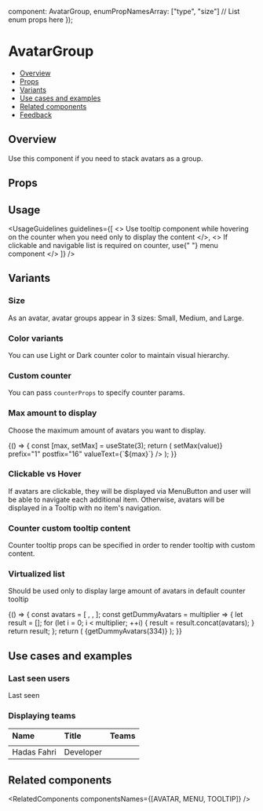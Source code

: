 
  component: AvatarGroup,
  enumPropNamesArray: ["type", "size"] // List enum props here
});

<Meta
  title="Media/Avatar/AvatarGroup"
  component={AvatarGroup}
  argTypes={metaSettings.argTypes}
  decorators={metaSettings.decorators}
/>

<!--- Component documentation -->

# AvatarGroup

- [Overview](#overview)
- [Props](#props)
- [Variants](#variants)
- [Use cases and examples](#use-cases-and-examples)
- [Related components](#related-components)
- [Feedback](#feedback)

## Overview

Use this component if you need to stack avatars as a group.

<Canvas>
  <Story name="Overview">
    <AvatarGroup size={Avatar.sizes.LARGE} max={3}>
      <Avatar type={Avatar.types.IMG} src={person1} tooltipProps={{ content: "Hadas Fahri" }} />
      <Avatar type={Avatar.types.IMG} src={person2} tooltipProps={{ content: "Sergey Roytman" }} />
      <Avatar type={Avatar.types.IMG} src={person3} tooltipProps={{ content: "Yonatan Lev Ari" }} />
      <Avatar type={Avatar.types.IMG} src={person1} tooltipProps={{ content: "Hadas Fahri" }} />
      <Avatar type={Avatar.types.IMG} src={person2} tooltipProps={{ content: "Sergey Roytman" }} />
      <Avatar type={Avatar.types.IMG} src={person3} tooltipProps={{ content: "Yonatan Lev Ari" }} />
      <Avatar type={Avatar.types.IMG} src={person1} tooltipProps={{ content: "Hadas Fahri" }} />
      <Avatar type={Avatar.types.IMG} src={person2} tooltipProps={{ content: "Sergey Roytman" }} />
      <Avatar type={Avatar.types.IMG} src={person3} tooltipProps={{ content: "Yonatan Lev Ari" }} />
      <Avatar type={Avatar.types.IMG} src={person1} tooltipProps={{ content: "Hadas Fahri" }} />
      <Avatar type={Avatar.types.IMG} src={person2} tooltipProps={{ content: "Sergey Roytman" }} />
      <Avatar type={Avatar.types.IMG} src={person3} tooltipProps={{ content: "Yonatan Lev Ari" }} />
      <Avatar type={Avatar.types.IMG} src={person1} tooltipProps={{ content: "Hadas Fahri" }} />
    </AvatarGroup>
  </Story>
</Canvas>

## Props

<ArgsTable of={AvatarGroup} />

## Usage

<UsageGuidelines
  guidelines={[
    <>
      Use <Link href="/?path=/docs/popover-tooltip--overview">tooltip</Link> component while hovering on the counter
      when you need only to display the content
    </>,
    <>
      If clickable and navigable list is required on counter, use{" "}
      <Link href="/?path=/docs/navigation-menu-menu--overview">menu</Link> component
    </>
  ]}
/>

## Variants

### Size

As an avatar, avatar groups appear in 3 sizes: Small, Medium, and Large.

<Canvas>
  <Story name="Size">
    <Flex direction={Flex.directions.COLUMN} gap={Flex.gaps.LARGE} align={Flex.align.START}>
      <StoryDescription description="Large" vertical align={Flex.align.START}>
        <AvatarGroup size={Avatar.sizes.LARGE} type={Avatar.types.IMG} max={3}>
          <Avatar type={Avatar.types.IMG} src={person1} tooltipProps={{ content: "Hadas Fahri" }} />
          <Avatar type={Avatar.types.IMG} src={person2} tooltipProps={{ content: "Sergey Roytman" }} />
          <Avatar type={Avatar.types.IMG} src={person3} tooltipProps={{ content: "Yonatan Lev Ari" }} />
          <Avatar type={Avatar.types.IMG} src={person1} tooltipProps={{ content: "Hadas Fahri" }} />
          <Avatar type={Avatar.types.IMG} src={person2} tooltipProps={{ content: "Sergey Roytman" }} />
          <Avatar type={Avatar.types.IMG} src={person3} tooltipProps={{ content: "Yonatan Lev Ari" }} />
        </AvatarGroup>
      </StoryDescription>
      <StoryDescription description="Medium" vertical align={Flex.align.START}>
        <AvatarGroup size={Avatar.sizes.MEDIUM} type={Avatar.types.IMG} max={3}>
          <Avatar type={Avatar.types.IMG} src={person1} tooltipProps={{ content: "Hadas Fahri" }} />
          <Avatar type={Avatar.types.IMG} src={person2} tooltipProps={{ content: "Sergey Roytman" }} />
          <Avatar type={Avatar.types.IMG} src={person3} tooltipProps={{ content: "Yonatan Lev Ari" }} />
          <Avatar type={Avatar.types.IMG} src={person1} tooltipProps={{ content: "Hadas Fahri" }} />
          <Avatar type={Avatar.types.IMG} src={person2} tooltipProps={{ content: "Sergey Roytman" }} />
          <Avatar type={Avatar.types.IMG} src={person3} tooltipProps={{ content: "Yonatan Lev Ari" }} />
        </AvatarGroup>
      </StoryDescription>
      <StoryDescription description="Small" vertical align={Flex.align.START}>
        <AvatarGroup size={Avatar.sizes.SMALL} type={Avatar.types.IMG} max={3}>
          <Avatar type={Avatar.types.IMG} src={person1} tooltipProps={{ content: "Hadas Fahri" }} />
          <Avatar type={Avatar.types.IMG} src={person2} tooltipProps={{ content: "Sergey Roytman" }} />
          <Avatar type={Avatar.types.IMG} src={person3} tooltipProps={{ content: "Yonatan Lev Ari" }} />
          <Avatar type={Avatar.types.IMG} src={person1} tooltipProps={{ content: "Hadas Fahri" }} />
          <Avatar type={Avatar.types.IMG} src={person2} tooltipProps={{ content: "Sergey Roytman" }} />
          <Avatar type={Avatar.types.IMG} src={person3} tooltipProps={{ content: "Yonatan Lev Ari" }} />
        </AvatarGroup>
      </StoryDescription>
    </Flex>
  </Story>
</Canvas>

### Color variants

You can use Light or Dark counter color to maintain visual hierarchy.

<Canvas>
  <Story name="Color variants">
    <Flex direction={Flex.directions.COLUMN} gap={Flex.gaps.LARGE} align={Flex.align.START}>
      <StoryDescription description="Light" vertical align={Flex.align.START}>
        <AvatarGroup
          size={Avatar.sizes.LARGE}
          type={Avatar.types.IMG}
          max={3}
          counterProps={{ color: Counter.colors.LIGHT }}
        >
          <Avatar type={Avatar.types.IMG} src={person1} tooltipProps={{ content: "Hadas Fahri" }} />
          <Avatar type={Avatar.types.IMG} src={person2} tooltipProps={{ content: "Sergey Roytman" }} />
          <Avatar type={Avatar.types.IMG} src={person3} tooltipProps={{ content: "Yonatan Lev Ari" }} />
          <Avatar type={Avatar.types.IMG} src={person1} tooltipProps={{ content: "Hadas Fahri" }} />
          <Avatar type={Avatar.types.IMG} src={person2} tooltipProps={{ content: "Sergey Roytman" }} />
          <Avatar type={Avatar.types.IMG} src={person3} tooltipProps={{ content: "Yonatan Lev Ari" }} />
        </AvatarGroup>
      </StoryDescription>
      <StoryDescription description="Dark" vertical align={Flex.align.START}>
        <AvatarGroup
          size={Avatar.sizes.LARGE}
          type={Avatar.types.IMG}
          max={3}
          counterProps={{ color: Counter.colors.DARK }}
        >
          <Avatar type={Avatar.types.IMG} src={person1} tooltipProps={{ content: "Hadas Fahri" }} />
          <Avatar type={Avatar.types.IMG} src={person2} tooltipProps={{ content: "Sergey Roytman" }} />
          <Avatar type={Avatar.types.IMG} src={person3} tooltipProps={{ content: "Yonatan Lev Ari" }} />
          <Avatar type={Avatar.types.IMG} src={person1} tooltipProps={{ content: "Hadas Fahri" }} />
          <Avatar type={Avatar.types.IMG} src={person2} tooltipProps={{ content: "Sergey Roytman" }} />
          <Avatar type={Avatar.types.IMG} src={person3} tooltipProps={{ content: "Yonatan Lev Ari" }} />
        </AvatarGroup>
      </StoryDescription>
    </Flex>
  </Story>
</Canvas>

### Custom counter

You can pass `counterProps` to specify counter params.

<Canvas>
  <Story name="Custom counter">
    <AvatarGroup
      size={Avatar.sizes.LARGE}
      type={Avatar.types.IMG}
      max={3}
      counterProps={{ count: 100500, color: Counter.colors.DARK, prefix: "", maxDigits: 5 }}
    >
      <Avatar src={person1} tooltipProps={{ content: "Hadas Fahri" }} />
      <Avatar src={person2} tooltipProps={{ content: "Sergey Roytman" }} />
      <Avatar src={person3} tooltipProps={{ content: "Yonatan Lev Ari" }} />
    </AvatarGroup>
  </Story>
</Canvas>

### Max amount to display

Choose the maximum amount of avatars you want to display.

<Canvas>
  <Story name="Max amount to display">
    {() => {
      const [max, setMax] = useState(3);
      return (
        <Flex
          direction={Flex.directions.COLUMN}
          gap={Flex.gaps.MEDIUM}
          align={Flex.align.START}
          className="monday-storybook-avatar-group__slider-count-container"
        >
          <Slider
            size={Slider.sizes.SMALL}
            min={1}
            max={16}
            defaultValue={max}
            onChange={value => setMax(value)}
            prefix="1"
            postfix="16"
            valueText={`${max}`}
          />
          <AvatarGroup size={Avatar.sizes.LARGE} max={max}>
            <Avatar type={Avatar.types.IMG} src={person1} tooltipProps={{ content: "Hadas Fahri" }} />
            <Avatar type={Avatar.types.IMG} src={person2} tooltipProps={{ content: "Sergey Roytman" }} />
            <Avatar type={Avatar.types.IMG} src={person3} tooltipProps={{ content: "Yonatan Lev Ari" }} />
            <Avatar type={Avatar.types.IMG} src={person1} tooltipProps={{ content: "Hadas Fahri" }} />
            <Avatar type={Avatar.types.IMG} src={person2} tooltipProps={{ content: "Sergey Roytman" }} />
            <Avatar type={Avatar.types.IMG} src={person3} tooltipProps={{ content: "Yonatan Lev Ari" }} />
            <Avatar type={Avatar.types.IMG} src={person1} tooltipProps={{ content: "Hadas Fahri" }} />
            <Avatar type={Avatar.types.IMG} src={person2} tooltipProps={{ content: "Sergey Roytman" }} />
            <Avatar type={Avatar.types.IMG} src={person3} tooltipProps={{ content: "Yonatan Lev Ari" }} />
            <Avatar type={Avatar.types.IMG} src={person1} tooltipProps={{ content: "Hadas Fahri" }} />
            <Avatar type={Avatar.types.IMG} src={person2} tooltipProps={{ content: "Sergey Roytman" }} />
            <Avatar type={Avatar.types.IMG} src={person3} tooltipProps={{ content: "Yonatan Lev Ari" }} />
            <Avatar type={Avatar.types.IMG} src={person1} tooltipProps={{ content: "Hadas Fahri" }} />
            <Avatar type={Avatar.types.IMG} src={person2} tooltipProps={{ content: "Sergey Roytman" }} />
            <Avatar type={Avatar.types.IMG} src={person3} tooltipProps={{ content: "Yonatan Lev Ari" }} />
            <Avatar text="MR" type={Avatar.types.TEXT} tooltipProps={{ content: "Mark Roytstein" }} />
          </AvatarGroup>
        </Flex>
      );
    }}
  </Story>
</Canvas>

### Clickable vs Hover

If avatars are clickable, they will be displayed via MenuButton and user will be able to navigate each additional item.
Otherwise, avatars will be displayed in a Tooltip with no item's navigation.

<Canvas>
  <Story name="Clickable vs Hover">
    <Flex direction={Flex.directions.ROW} gap={Flex.gaps.LARGE}>
      <StoryDescription description="Counter hover" vertical align={Flex.align.START}>
        <AvatarGroup size={Avatar.sizes.LARGE} max={3}>
          <Avatar type={Avatar.types.IMG} src={person1} tooltipProps={{ content: "Hadas Fahri" }} />
          <Avatar type={Avatar.types.IMG} src={person2} tooltipProps={{ content: "Sergey Roytman" }} />
          <Avatar type={Avatar.types.IMG} src={person3} tooltipProps={{ content: "Yonatan Lev Ari" }} />
          <Avatar type={Avatar.types.IMG} src={person1} tooltipProps={{ content: "Hadas Fahri" }} />
          <Avatar type={Avatar.types.IMG} src={person2} tooltipProps={{ content: "Sergey Roytman" }} />
          <Avatar type={Avatar.types.IMG} src={person3} tooltipProps={{ content: "Yonatan Lev Ari" }} />
          <Avatar type={Avatar.types.IMG} src={person1} tooltipProps={{ content: "Hadas Fahri" }} />
          <Avatar type={Avatar.types.IMG} src={person2} tooltipProps={{ content: "Sergey Roytman" }} />
          <Avatar type={Avatar.types.IMG} src={person3} tooltipProps={{ content: "Yonatan Lev Ari" }} />
          <Avatar type={Avatar.types.IMG} src={person1} tooltipProps={{ content: "Hadas Fahri" }} />
          <Avatar type={Avatar.types.IMG} src={person2} tooltipProps={{ content: "Sergey Roytman" }} />
          <Avatar type={Avatar.types.IMG} src={person3} tooltipProps={{ content: "Yonatan Lev Ari" }} />
          <Avatar type={Avatar.types.IMG} src={person1} tooltipProps={{ content: "Hadas Fahri" }} />
          <Avatar type={Avatar.types.IMG} src={person2} tooltipProps={{ content: "Sergey Roytman" }} />
          <Avatar type={Avatar.types.IMG} src={person3} tooltipProps={{ content: "Yonatan Lev Ari" }} />
          <Avatar type={Avatar.types.IMG} src={person1} tooltipProps={{ content: "Hadas Fahri" }} />
          <Avatar type={Avatar.types.IMG} src={person2} tooltipProps={{ content: "Sergey Roytman" }} />
          <Avatar type={Avatar.types.IMG} src={person3} tooltipProps={{ content: "Yonatan Lev Ari" }} />
          <Avatar type={Avatar.types.IMG} src={person1} tooltipProps={{ content: "Hadas Fahri" }} />
          <Avatar type={Avatar.types.IMG} src={person2} tooltipProps={{ content: "Sergey Roytman" }} />
          <Avatar type={Avatar.types.IMG} src={person3} tooltipProps={{ content: "Yonatan Lev Ari" }} />
          <Avatar type={Avatar.types.IMG} src={person1} tooltipProps={{ content: "Hadas Fahri" }} />
          <Avatar type={Avatar.types.IMG} src={person2} tooltipProps={{ content: "Sergey Roytman" }} />
          <Avatar type={Avatar.types.IMG} src={person3} tooltipProps={{ content: "Yonatan Lev Ari" }} />
          <Avatar type={Avatar.types.IMG} src={person1} tooltipProps={{ content: "Hadas Fahri" }} />
          <Avatar type={Avatar.types.IMG} src={person2} tooltipProps={{ content: "Sergey Roytman" }} />
          <Avatar type={Avatar.types.IMG} src={person3} tooltipProps={{ content: "Yonatan Lev Ari" }} />
          <Avatar type={Avatar.types.IMG} src={person1} tooltipProps={{ content: "Hadas Fahri" }} />
          <Avatar type={Avatar.types.IMG} src={person2} tooltipProps={{ content: "Sergey Roytman" }} />
          <Avatar type={Avatar.types.IMG} src={person3} tooltipProps={{ content: "Yonatan Lev Ari" }} />
          <Avatar type={Avatar.types.IMG} src={person1} tooltipProps={{ content: "Hadas Fahri" }} />
          <Avatar type={Avatar.types.IMG} src={person2} tooltipProps={{ content: "Sergey Roytman" }} />
          <Avatar type={Avatar.types.IMG} src={person3} tooltipProps={{ content: "Yonatan Lev Ari" }} />
          <Avatar type={Avatar.types.IMG} src={person1} tooltipProps={{ content: "Hadas Fahri" }} />
          <Avatar type={Avatar.types.IMG} src={person2} tooltipProps={{ content: "Sergey Roytman" }} />
          <Avatar type={Avatar.types.IMG} src={person3} tooltipProps={{ content: "Yonatan Lev Ari" }} />
          <Avatar type={Avatar.types.IMG} src={person1} tooltipProps={{ content: "Hadas Fahri" }} />
          <Avatar type={Avatar.types.IMG} src={person2} tooltipProps={{ content: "Sergey Roytman" }} />
          <Avatar type={Avatar.types.IMG} src={person3} tooltipProps={{ content: "Yonatan Lev Ari" }} />
          <Avatar text="MR" type={Avatar.types.TEXT} tooltipProps={{ content: "Mark Roytstein" }} />
        </AvatarGroup>
      </StoryDescription>
      <StoryDescription description="Counter click" vertical align={Flex.align.START}>
        <AvatarGroup size={Avatar.sizes.LARGE} max={3}>
          <Avatar type={Avatar.types.IMG} src={person1} tooltipProps={{ content: "Hadas Fahri" }} />
          <Avatar type={Avatar.types.IMG} src={person2} tooltipProps={{ content: "Sergey Roytman" }} />
          <Avatar type={Avatar.types.IMG} src={person3} tooltipProps={{ content: "Yonatan Lev Ari" }} />
          <Avatar type={Avatar.types.IMG} src={person1} tooltipProps={{ content: "Hadas Fahri" }} />
          <Avatar type={Avatar.types.IMG} src={person2} tooltipProps={{ content: "Sergey Roytman" }} />
          <Avatar type={Avatar.types.IMG} src={person3} tooltipProps={{ content: "Yonatan Lev Ari" }} />
          <Avatar type={Avatar.types.IMG} src={person1} tooltipProps={{ content: "Hadas Fahri" }} />
          <Avatar type={Avatar.types.IMG} src={person2} tooltipProps={{ content: "Sergey Roytman" }} />
          <Avatar type={Avatar.types.IMG} src={person3} tooltipProps={{ content: "Yonatan Lev Ari" }} />
          <Avatar type={Avatar.types.IMG} src={person1} tooltipProps={{ content: "Hadas Fahri" }} />
          <Avatar type={Avatar.types.IMG} src={person2} tooltipProps={{ content: "Sergey Roytman" }} />
          <Avatar type={Avatar.types.IMG} src={person3} tooltipProps={{ content: "Yonatan Lev Ari" }} />
          <Avatar type={Avatar.types.IMG} src={person1} tooltipProps={{ content: "Hadas Fahri" }} />
          <Avatar type={Avatar.types.IMG} src={person2} tooltipProps={{ content: "Sergey Roytman" }} />
          <Avatar type={Avatar.types.IMG} src={person3} tooltipProps={{ content: "Yonatan Lev Ari" }} />
          <Avatar type={Avatar.types.IMG} src={person1} tooltipProps={{ content: "Hadas Fahri" }} />
          <Avatar type={Avatar.types.IMG} src={person2} tooltipProps={{ content: "Sergey Roytman" }} />
          <Avatar type={Avatar.types.IMG} src={person3} tooltipProps={{ content: "Yonatan Lev Ari" }} />
          <Avatar type={Avatar.types.IMG} src={person1} tooltipProps={{ content: "Hadas Fahri" }} />
          <Avatar type={Avatar.types.IMG} src={person2} tooltipProps={{ content: "Sergey Roytman" }} />
          <Avatar type={Avatar.types.IMG} src={person3} tooltipProps={{ content: "Yonatan Lev Ari" }} />
          <Avatar type={Avatar.types.IMG} src={person1} tooltipProps={{ content: "Hadas Fahri" }} />
          <Avatar type={Avatar.types.IMG} src={person2} tooltipProps={{ content: "Sergey Roytman" }} />
          <Avatar type={Avatar.types.IMG} src={person3} tooltipProps={{ content: "Yonatan Lev Ari" }} />
          <Avatar type={Avatar.types.IMG} src={person1} tooltipProps={{ content: "Hadas Fahri" }} />
          <Avatar type={Avatar.types.IMG} src={person2} tooltipProps={{ content: "Sergey Roytman" }} />
          <Avatar type={Avatar.types.IMG} src={person3} tooltipProps={{ content: "Yonatan Lev Ari" }} />
          <Avatar type={Avatar.types.IMG} src={person1} tooltipProps={{ content: "Hadas Fahri" }} />
          <Avatar type={Avatar.types.IMG} src={person2} tooltipProps={{ content: "Sergey Roytman" }} />
          <Avatar type={Avatar.types.IMG} src={person3} tooltipProps={{ content: "Yonatan Lev Ari" }} />
          <Avatar type={Avatar.types.IMG} src={person1} tooltipProps={{ content: "Hadas Fahri" }} />
          <Avatar type={Avatar.types.IMG} src={person2} tooltipProps={{ content: "Sergey Roytman" }} />
          <Avatar type={Avatar.types.IMG} src={person3} tooltipProps={{ content: "Yonatan Lev Ari" }} />
          <Avatar type={Avatar.types.IMG} src={person1} tooltipProps={{ content: "Hadas Fahri" }} />
          <Avatar type={Avatar.types.IMG} src={person2} tooltipProps={{ content: "Sergey Roytman" }} />
          <Avatar type={Avatar.types.IMG} src={person3} tooltipProps={{ content: "Yonatan Lev Ari" }} />
          <Avatar type={Avatar.types.IMG} src={person1} tooltipProps={{ content: "Hadas Fahri" }} />
          <Avatar type={Avatar.types.IMG} src={person2} tooltipProps={{ content: "Sergey Roytman" }} />
          <Avatar type={Avatar.types.IMG} src={person3} tooltipProps={{ content: "Yonatan Lev Ari" }} />
          <Avatar text="MR" type={Avatar.types.TEXT} tooltipProps={{ content: "Mark Roytstein" }} />
        </AvatarGroup>
      </StoryDescription>
    </Flex>
  </Story>
</Canvas>

### Counter custom tooltip content

Counter tooltip props can be specified in order to render tooltip with custom content.

<Canvas>
  <Story name="Counter custom tooltip content">
    <AvatarGroup
      size={Avatar.sizes.LARGE}
      type={Avatar.types.IMG}
      max={3}
      counterTooltipCustomProps={{ content: "... and plenty more employees" }}
    >
      <Avatar src={person1} tooltipProps={{ content: "Hadas Fahri" }} />
      <Avatar src={person2} tooltipProps={{ content: "Sergey Roytman" }} />
      <Avatar src={person3} tooltipProps={{ content: "Yonatan Lev Ari" }} />
      <Avatar src={person1} tooltipProps={{ content: "Hadas Fahri" }} />
      <Avatar src={person2} tooltipProps={{ content: "Sergey Roytman" }} />
      <Avatar src={person3} tooltipProps={{ content: "Yonatan Lev Ari" }} />
    </AvatarGroup>
  </Story>
</Canvas>

### Virtualized list

Should be used only to display large amount of avatars in default counter tooltip

<Canvas>
  <Story name="Virtualized list">
    {() => {
      const avatars = [
        <Avatar type={Avatar.types.IMG} src={person1} tooltipProps={{ content: "Hadas Fahri" }} />,
        <Avatar type={Avatar.types.IMG} src={person2} tooltipProps={{ content: "Sergey Roytman" }} />,
        <Avatar type={Avatar.types.IMG} src={person3} tooltipProps={{ content: "Yonatan Lev Ari" }} />
      ];
      const getDummyAvatars = multiplier => {
        let result = [];
        for (let i = 0; i < multiplier; ++i) {
          result = result.concat(avatars);
        }
        return result;
      };
      return (
        <AvatarGroup size={Avatar.sizes.LARGE} max={3} counterTooltipIsVirtualizedList={true}>
          {getDummyAvatars(334)}
        </AvatarGroup>
      );
    }}
  </Story>
</Canvas>

## Use cases and examples

### Last seen users

<Canvas>
  <Story name="Last seen users">
    <Flex direction={Flex.directions.ROW} gap={Flex.gaps.MEDIUM}>
      <div>Last seen</div>
      <AvatarGroup size={Avatar.sizes.MEDIUM} max={3}>
        <Avatar type={Avatar.types.IMG} src={person1} tooltipProps={{ content: "Hadas Fahri" }} />
        <Avatar type={Avatar.types.IMG} src={person2} tooltipProps={{ content: "Sergey Roytman" }} />
        <Avatar type={Avatar.types.IMG} src={person3} tooltipProps={{ content: "Yonatan Lev Ari" }} />
        <Avatar type={Avatar.types.IMG} src={person1} tooltipProps={{ content: "Hadas Fahri" }} />
        <Avatar type={Avatar.types.IMG} src={person2} tooltipProps={{ content: "Sergey Roytman" }} />
        <Avatar type={Avatar.types.IMG} src={person3} tooltipProps={{ content: "Yonatan Lev Ari" }} />
      </AvatarGroup>
    </Flex>
  </Story>
</Canvas>

### Displaying teams

<Canvas>
  <Story name="Displaying teams">
    <table>
      <thead>
        <tr>
          <th width={200} align="left">
            Name
          </th>
          <th width={200} align="left">
            Title
          </th>
          <th width={200} align="left">
            Teams
          </th>
        </tr>
        <tr>
          <td colSpan={3}>
            <Divider />
          </td>
        </tr>
      </thead>
      <tbody>
        <tr>
          <td align="left">
            <Flex direction={Flex.directions.ROW} gap={Flex.gaps.SMALL}>
              <Avatar
                type={Avatar.types.IMG}
                src={person1}
                size={Avatar.sizes.MEDIUM}
                tooltipProps={{ content: "Hadas Fahri" }}
              />
              Hadas Fahri
            </Flex>
          </td>
          <td align="left">Developer</td>
          <td align="left">
            <AvatarGroup size={Avatar.sizes.MEDIUM} max={2}>
              <Avatar
                type={Avatar.types.TEXT}
                text="T1"
                backgroundColor={Avatar.backgroundColors.PEACH}
                tooltipProps={{ content: "Team 1" }}
              />
              <Avatar
                type={Avatar.types.TEXT}
                text="T2"
                backgroundColor={Avatar.backgroundColors.BUBBLE}
                tooltipProps={{ content: "Team 2" }}
              />
              <Avatar
                type={Avatar.types.TEXT}
                text="T3"
                backgroundColor={Avatar.backgroundColors.BERRY}
                tooltipProps={{ content: "Team 3" }}
              />
            </AvatarGroup>
          </td>
        </tr>
      </tbody>
    </table>
  </Story>
</Canvas>

## Related components

<RelatedComponents componentsNames={[AVATAR, MENU, TOOLTIP]} />

